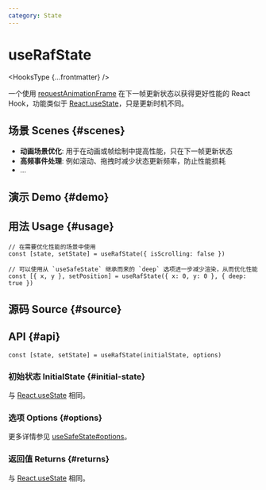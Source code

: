 ```yaml
---
category: State
---
```


# useRafState


<HooksType {...frontmatter} />

一个使用 [requestAnimationFrame](https://developer.mozilla.org/en-US/docs/Web/API/window/requestAnimationFrame) 在下一帧更新状态以获得更好性能的 React Hook，功能类似于 [React.useState](https://react.dev/reference/react/useState)，只是更新时机不同。

## 场景 Scenes \{#scenes}

- **动画场景优化**: 用于在动画或帧绘制中提高性能，只在下一帧更新状态
- **高频事件处理**: 例如滚动、拖拽时减少状态更新频率，防止性能损耗
- ...

## 演示 Demo \{#demo}


<App />

## 用法 Usage \{#usage}

```tsx
// 在需要优化性能的场景中使用
const [state, setState] = useRafState({ isScrolling: false })

// 可以使用从 `useSafeState` 继承而来的 `deep` 选项进一步减少渲染，从而优化性能
const [{ x, y }, setPosition] = useRafState({ x: 0, y: 0 }, { deep: true })
```

## 源码 Source \{#source}


<Source />

## API \{#api}

```tsx
const [state, setState] = useRafState(initialState, options)
```

### 初始状态 InitialState \{#initial-state}

与 [React.useState](https://react.dev/reference/react/useState) 相同。

### 选项 Options \{#options}

更多详情参见 [useSafeState#options](/reference/use-safe-state/#options)。

### 返回值 Returns \{#returns}

与 [React.useState](https://react.dev/reference/react/useState) 相同。
